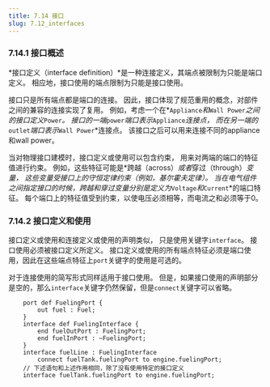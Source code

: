 ```yaml
---
title: 7.14 接口 
slug: 7.12_interfaces
---
```


### 7.14.1 接口概述

*接口定义（interface definition）*是一种连接定义，其端点被限制为只能是端口定义。
相应地，接口使用的端点限制为只能是接口使用。

接口只是所有端点都是端口的连接。
因此，接口体现了规范重用的概念，对部件之间的兼容的连接实现了复用。
例如，考虑一个在*`Appliance`*和*`Wall Power`*之间的接口定义*`Power`*。
接口的一端*`power`*端口表示*`Appliance`*连接点，
而在另一端的*`outlet`*端口表示*`Wall Power`*连接点。 
该接口之后可以用来连接不同的appliance和wall power。

当对物理接口建模时，接口定义或使用可以包含约束，
用来对两端的端口的特征值进行约束。
例如，这些特征可能是*跨越（across）*或者*穿过（through）*变量，
这些变量受接口上的守恒定律约束（例如，基尔霍夫定律）。
当在电气组件之间指定接口的时候，跨越和穿过变量分别是定义为*`Voltage`*和*`Current`*的端口特征。
每个端口上的特征值受到约束，以使电压必须相等，而电流之和必须等于0。

### 7.14.2 接口定义和使用
接口定义或使用和连接定义或使用的声明类似，
只是使用关键字`interface`。
接口使用必须被接口定义所定义。
接口定义或使用的所有端点特征必须是端口使用，因此在这些端点特征上`port`关键字的使用是可选的。

对于连接使用的简写形式同样适用于接口使用。
但是，如果接口使用的声明部分是空的，那么`interface`关键字仍然保留，但是`connect`关键字可以省略。

```sysml
    port def FuelingPort {
        out fuel : Fuel;
    }
    interface def FuelingInterface {
        end fuelOutPort : FuelingPort;
        end fuelInPort : ~FuelingPort;
    }
    interface fuelLine : FuelingInterface 
        connect fuelTank.fuelingPort to engine.fuelingPort;
    // 下述语句和上述作用相同，除了没有使用特定的接口定义
    interface fuelTank.fuelingPort to engine.fuelingPort;

```